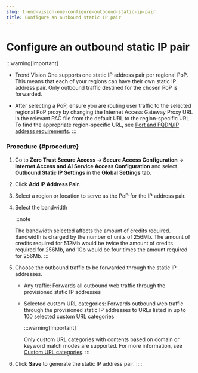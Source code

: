 ```yaml
---
slug: trend-vision-one-configure-outbound-static-ip-pair
title: Configure an outbound static IP pair
---
```

# Configure an outbound static IP pair

:::warning[Important]

- Trend Vision One supports one static IP address pair per regional PoP. This means that each of your regions can have their own static IP address pair. Only outbound traffic destined for the chosen PoP is forwarded.

- After selecting a PoP, ensure you are routing user traffic to the selected regional PoP proxy by changing the Internet Access Gateway Proxy URL in the relevant PAC file from the default URL to the region-specific URL. To find the appropriate region-specific URL, see [Port and FQDN/IP address requirements](port-fqdn-ip-address-requirements.mdx).
:::

### Procedure {#procedure}

1.  Go to **Zero Trust Secure Access → Secure Access Configuration → Internet Access and AI Service Access Configuration** and select **Outbound Static IP Settings** in the **Global Settings** tab.

2.  Click **Add IP Address Pair**.

3.  Select a region or location to serve as the PoP for the IP address pair.

4.  Select the bandwidth

    :::note

    The bandwidth selected affects the amount of credits required. Bandwidth is charged by the number of units of 256Mb. The amount of credits required for 512Mb would be twice the amount of credits required for 256Mb, and 1Gb would be four times the amount required for 256Mb.
    :::

5.  Choose the outbound traffic to be forwarded through the static IP addresses.

    - Any traffic: Forwards all outbound web traffic through the provisioned static IP addresses

    - Selected custom URL categories: Forwards outbound web traffic through the provisioned static IP addresses to URLs listed in up to 100 selected custom URL categories

      :::warning[Important]

      Only custom URL categories with contents based on domain or keyword match modes are supported. For more information, see [Custom URL categories](custom-url-categories.mdx).
      :::

6.  Click **Save** to generate the static IP address pair.
::::
